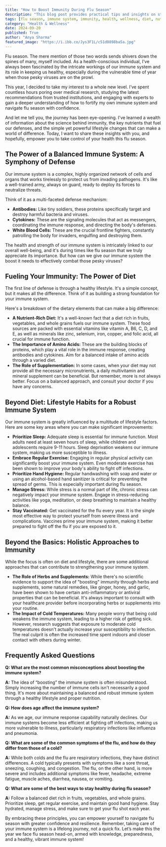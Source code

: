 ```yaml
---
title: "How to Boost Immunity During Flu Season"
description: "This blog post provides practical tips and insights on strengthening your immune system to effectively combat flu viruses. Learn about the importance of diet, lifestyle habits, and holistic approaches to stay healthy during flu season."
tags: [flu season, immune system, immunity, health, wellness, diet, nutrition, lifestyle, exercise, sleep, stress, vaccination, natural remedies, herbs, supplements, cold temperatures, flu prevention, healthy living]
category: "Health & Wellness"
date: 2024-09-20
published: True
author: "Anya Sharma"
featured_image: "https://i.ibb.co/Jys3F1L/c51d0898ba5a.jpg"
---
```



Flu season. The mere mention of those two words sends shivers down the spines of many, myself included.  As a health-conscious individual, I've always been fascinated by the intricate workings of our immune system and its role in keeping us healthy, especially during the vulnerable time of year when those pesky viruses are on the prowl. 

This year, I decided to take my interest to a whole new level.  I’ve spent countless hours poring over medical research, studying the latest recommendations from trusted institutions, and engaging with experts to gain a deeper understanding of how to fortify my own immune system and navigate flu season with confidence. 

And let me tell you, the journey has been eye-opening. I've learned a wealth of information about the science behind immunity, the key nutrients that fuel our defenses, and the simple yet powerful lifestyle changes that can make a world of difference. Today, I want to share these insights with you, and hopefully, empower you to take control of your health this flu season. 

##  The Power of a Balanced Immune System: A Symphony of Defense 

Our immune system is a complex, highly organized network of cells and organs that works tirelessly to protect us from invading pathogens. It's like a well-trained army, always on guard, ready to deploy its forces to neutralize threats.

Think of it as a multi-faceted defense mechanism:

* **Antibodies:** Like tiny soldiers, these proteins specifically target and destroy harmful bacteria and viruses.
* **Cytokines:** These are the signaling molecules that act as messengers, coordinating the immune response, and directing the body's defenses.
* **White Blood Cells:**  These are the crucial frontline fighters, constantly patrolling the body for invaders, engulfing and destroying them.

The health and strength of our immune system is intricately linked to our overall well-being, and it's during times like flu season that we truly appreciate its importance.  But how can we give our immune system the boost it needs to effectively combat those pesky viruses?

##  Fueling Your Immunity: The Power of Diet 

The first line of defense is through a healthy lifestyle. It's a simple concept, but it makes all the difference. Think of it as building a strong foundation for your immune system. 

Here's a breakdown of the dietary elements that can make a big difference: 

* **A Nutrient-Rich Diet:**  It's a well-known fact that a diet rich in fruits, vegetables, and whole grains fuels our immune system. These food sources are packed with essential vitamins like vitamin A, B6, C, D, and E, as well as minerals like zinc, selenium, iron, copper, and folic acid, all crucial for immune function.
* **The Importance of Amino Acids:** These are the building blocks of proteins, which play a vital role in the immune response, creating antibodies and cytokines. Aim for a balanced intake of amino acids through a varied diet.
* **The Role of Supplementation:** In some cases, when your diet may not provide all the necessary micronutrients, a daily multivitamin and mineral supplement can be beneficial. But remember, more is not always better. Focus on a balanced approach, and consult your doctor if you have any concerns.

##  Beyond Diet: Lifestyle Habits for a Robust Immune System

Our immune system is greatly influenced by a multitude of lifestyle factors. Here are some key areas where you can make significant improvements:

* **Prioritize Sleep:** Adequate sleep is essential for immune function. Most adults need at least seven hours of sleep, while children and adolescents require 9-11 hours.  Sleep deprivation weakens our immune system, making us more susceptible to illness.
* **Embrace Regular Exercise:** Engaging in regular physical activity can significantly boost your immune system.  Even moderate exercise has been shown to improve your body's ability to fight off infections.
* **Prioritize Hand Hygiene:**  Regular handwashing with soap and water or using an alcohol-based hand sanitizer is critical for preventing the spread of germs.  This is especially important during flu season.
* **Manage Stress:**  While stress is a normal part of life, chronic stress can negatively impact your immune system.  Engage in stress-reducing activities like yoga, meditation, or deep breathing to maintain a healthy balance.
* **Stay Vaccinated:** Get vaccinated for the flu every year.  It is the single most effective way to protect yourself from severe illness and complications.  Vaccines prime your immune system, making it better prepared to fight off the flu if you are exposed to it.

##  Beyond the Basics:  Holistic Approaches to Immunity

While the focus is often on diet and lifestyle, there are some additional approaches that can contribute to strengthening your immune system. 

* **The Role of Herbs and Supplements:**  While there's no scientific evidence to support the idea of "boosting" immunity through herbs and supplements, some natural remedies, like ginger, honey, and garlic, have been shown to have certain anti-inflammatory or antiviral properties that can be beneficial. It's always important to consult with your healthcare provider before incorporating herbs or supplements into your routine.
* **The Impact of Cold Temperatures:** Many people worry that being cold weakens the immune system, leading to a higher risk of getting sick.  However, research suggests that exposure to moderate cold temperatures doesn't actually increase your susceptibility to infection.  The real culprit is often the increased time spent indoors and closer contact with others during winter.

## Frequently Asked Questions

**Q: What are the most common misconceptions about boosting the immune system?**

**A:**  The idea of “boosting” the immune system is often misunderstood.  Simply increasing the number of immune cells isn't necessarily a good thing.  It's more about maintaining a balanced and robust immune system through a healthy lifestyle and proper nutrition.

**Q: How does age affect the immune system?**

**A:** As we age, our immune response capability naturally declines.  Our immune systems become less efficient at fighting off infections, making us more vulnerable to illness, particularly respiratory infections like influenza and pneumonia.

**Q: What are some of the common symptoms of the flu, and how do they differ from those of a cold?**

**A:** While both colds and the flu are respiratory infections, they have distinct differences.  A cold typically presents with symptoms like a sore throat, sneezing, coughing, and congestion. The flu, on the other hand, is more severe and includes additional symptoms like fever, headache, extreme fatigue, muscle aches, diarrhea, nausea, or vomiting. 

**Q:  What are some of the best ways to stay healthy during flu season?**

**A:**  Follow a balanced diet rich in fruits, vegetables, and whole grains.  Prioritize sleep, get regular exercise, and maintain good hand hygiene.  Stay hydrated, manage stress, and make sure to get your flu shot each year.

By embracing these principles, you can empower yourself to navigate flu season with greater confidence and resilience.  Remember, taking care of your immune system is a lifelong journey, not a quick fix.  Let’s make this the year we face flu season head-on, armed with knowledge, preparedness, and a healthy, vibrant immune system!